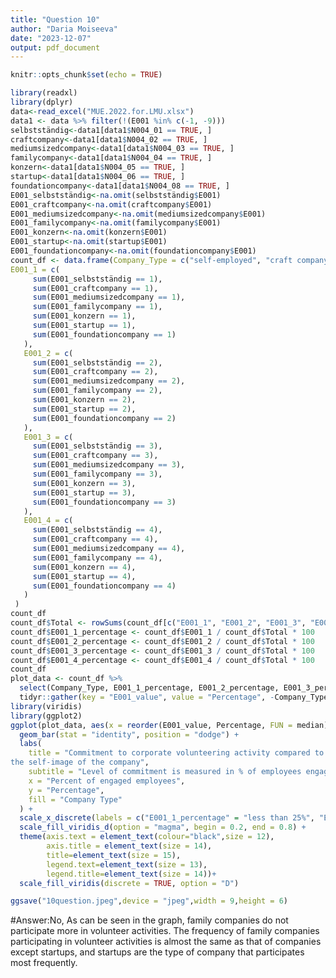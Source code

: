 ```yaml
---
title: "Question 10"
author: "Daria Moiseeva"
date: "2023-12-07"
output: pdf_document
---
```


```r
knitr::opts_chunk$set(echo = TRUE)
```

```r
library(readxl)
library(dplyr)
data<-read_excel("MUE.2022.for.LMU.xlsx")
data1 <- data %>% filter(!(E001 %in% c(-1, -9)))
selbstständig<-data1[data1$N004_01 == TRUE, ]
craftcompany<-data1[data1$N004_02 == TRUE, ]
mediumsizedcompany<-data1[data1$N004_03 == TRUE, ]
familycompany<-data1[data1$N004_04 == TRUE, ]
konzern<-data1[data1$N004_05 == TRUE, ]
startup<-data1[data1$N004_06 == TRUE, ]
foundationcompany<-data1[data1$N004_08 == TRUE, ]
E001_selbstständig<-na.omit(selbstständig$E001)
E001_craftcompany<-na.omit(craftcompany$E001)
E001_mediumsizedcompany<-na.omit(mediumsizedcompany$E001)
E001_familycompany<-na.omit(familycompany$E001)
E001_konzern<-na.omit(konzern$E001)
E001_startup<-na.omit(startup$E001)
E001_foundationcompany<-na.omit(foundationcompany$E001)
count_df <- data.frame(Company_Type = c("self-employed", "craft company", "medium sized company", "family company", "konzern", "start-up", "foundation company"),
E001_1 = c(
     sum(E001_selbstständig == 1),
     sum(E001_craftcompany == 1),
     sum(E001_mediumsizedcompany == 1),
     sum(E001_familycompany == 1),
     sum(E001_konzern == 1),
     sum(E001_startup == 1),
     sum(E001_foundationcompany == 1)
   ),
   E001_2 = c(
     sum(E001_selbstständig == 2),
     sum(E001_craftcompany == 2),
     sum(E001_mediumsizedcompany == 2),
     sum(E001_familycompany == 2),
     sum(E001_konzern == 2),
     sum(E001_startup == 2),
     sum(E001_foundationcompany == 2)
   ),
   E001_3 = c(
     sum(E001_selbstständig == 3),
     sum(E001_craftcompany == 3),
     sum(E001_mediumsizedcompany == 3),
     sum(E001_familycompany == 3),
     sum(E001_konzern == 3),
     sum(E001_startup == 3),
     sum(E001_foundationcompany == 3)
   ),
   E001_4 = c(
     sum(E001_selbstständig == 4),
     sum(E001_craftcompany == 4),
     sum(E001_mediumsizedcompany == 4),
     sum(E001_familycompany == 4),
     sum(E001_konzern == 4),
     sum(E001_startup == 4),
     sum(E001_foundationcompany == 4)
   )
 )
count_df
count_df$Total <- rowSums(count_df[c("E001_1", "E001_2", "E001_3", "E001_4")])
count_df$E001_1_percentage <- count_df$E001_1 / count_df$Total * 100
count_df$E001_2_percentage <- count_df$E001_2 / count_df$Total * 100
count_df$E001_3_percentage <- count_df$E001_3 / count_df$Total * 100
count_df$E001_4_percentage <- count_df$E001_4 / count_df$Total * 100
count_df
plot_data <- count_df %>%
  select(Company_Type, E001_1_percentage, E001_2_percentage, E001_3_percentage, E001_4_percentage) %>%
  tidyr::gather(key = "E001_value", value = "Percentage", -Company_Type)
library(viridis)
library(ggplot2)
ggplot(plot_data, aes(x = reorder(E001_value, Percentage, FUN = median), y = Percentage, fill = Company_Type)) +
  geom_bar(stat = "identity", position = "dodge") +
  labs(
    title = "Commitment to corporate volunteering activity compared to
the self-image of the company",
    subtitle = "Level of commitment is measured in % of employees engaged in volunteering",
    x = "Percent of engaged employees",
    y = "Percentage",
    fill = "Company Type"
  ) +
  scale_x_discrete(labels = c("E001_1_percentage" = "less than 25%", "E001_2_percentage" = "25-49%", "E001_3_percentage" = "50-74%", "E001_4_percentage" = "75% and above")) +
  scale_fill_viridis_d(option = "magma", begin = 0.2, end = 0.8) +  
  theme(axis.text = element_text(colour="black",size = 12),
        axis.title = element_text(size = 14),
        title=element_text(size = 15),
        legend.text=element_text(size = 13),
        legend.title=element_text(size = 14))+
  scale_fill_viridis(discrete = TRUE, option = "D") 

ggsave("10question.jpeg",device = "jpeg",width = 9,height = 6)

```
#Answer:No, As can be seen in the graph, family companies do not participate more in volunteer activities. The frequency of family companies participating in volunteer activities is almost the same as that of companies except startups, and startups are the type of company that participates most frequently.